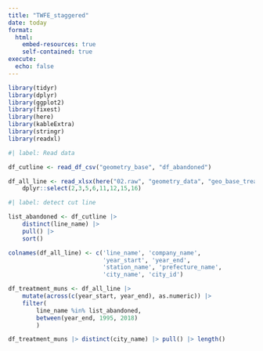 ```yaml
---
title: "TWFE_staggered"
date: today 
format: 
  html: 
    embed-resources: true
    self-contained: true
execute: 
  echo: false
---
```



```r
library(tidyr)
library(dplyr)
library(ggplot2)
library(fixest)
library(here)
library(kableExtra)
library(stringr)
library(readxl)
```


```r
#| label: Read data

df_cutline <- read_df_csv("geometry_base", "df_abandoned")

df_all_line <- read_xlsx(here("02.raw", "geometry_data", "geo_base_treatment.xlsx")) |> 
    dplyr::select(2,3,5,6,11,12,15,16)
```

```r
#| label: detect cut line

list_abandoned <- df_cutline |> 
    distinct(line_name) |> 
    pull() |> 
    sort()

colnames(df_all_line) <- c('line_name', 'company_name', 
                           'year_start', 'year_end',
                           'station_name', 'prefecture_name',
                           'city_name', 'city_id')

df_treatment_muns <- df_all_line |>
    mutate(across(c(year_start, year_end), as.numeric)) |> 
    filter(
        line_name %in% list_abandoned,
        between(year_end, 1995, 2018)
        ) 
```

```r

df_treatment_muns |> distinct(city_name) |> pull() |> length()

```

```r


```





